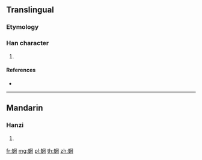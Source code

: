 {{character info/new}}
==Translingual==

===Etymology===
{{Han compound|虫|罔|c1=s|c2=p|t1=worm|ls=psc}}

===Han character===
{{Han char|rn=142|rad=虫|as=08|sn=14|four=|canj=LIBTV}}

# {{defn|Han|sort=虫08}}

====References====
* {{Han ref|kx=1088.140|dkj=33217|dj=1555.020|hdz=42862.130|uh=8744|ud=34628}}

----

==Mandarin==

===Hanzi===
{{cmn-hanzi|pin=[[wǎng]] ([[wang3]])|wg=wang<sup>3</sup>}}

# {{defn|lang=cmn|sort=虫08}}

[[fr:蝄]]
[[mg:蝄]]
[[pl:蝄]]
[[th:蝄]]
[[zh:蝄]]